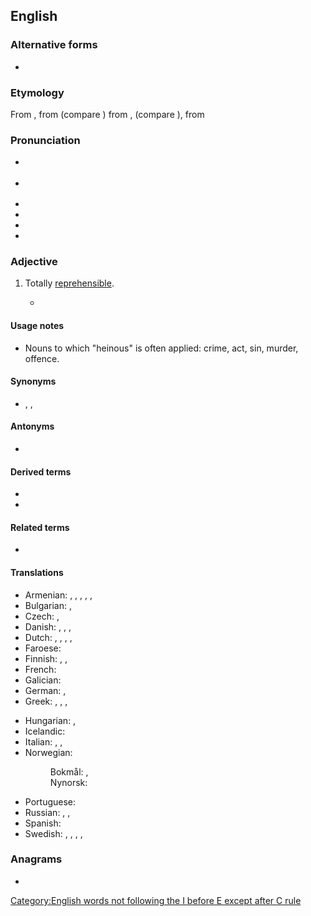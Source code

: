==English==
{{was wotd|2010|January|16}}

===Alternative forms===
* {{alter|en|hainous||obsolete}}

===Etymology===
From {{inh|en|enm|hainous}}, from {{der|en|fro|haineus|haïneus}} (compare {{cog|fr|haineux}}) from {{m|fro|haïr||to hate}}, {{m|fro|hadir||to hate}} (compare {{cog|fro|enhadir|en''hadir''|to become filled with hate}}), from {{der|en|frk|*hattjan||to hate}}
{{root|en|ine-pro|*keh₂d-}}

===Pronunciation===
* {{a|UK|US}} {{IPA|en|/ˈheɪnəs/}}
* {{a|UK}} {{IPA|en|/ˈhiːnəs/}}
* {{audio|en|en-uk-heinous.ogg|Audio (UK)}}
* {{audio|en|en-us-heinous.ogg|Audio (US)}}
* {{audio|en|en-au-heinous.ogg|Audio (AU)}}
* {{rhymes|en|eɪnəs|s=2}}

===Adjective===
{{en-adj}}

# Totally [[reprehensible]].
#: {{ux|en|I hope they catch the person responsible for that '''heinous''' crime.}}
#: {{ux|en|The perpetrators of this '''heinous''' act must be brought to justice.}}
#* {{quote-web|en|date=October 12 2021|author=Jamie Lyall|url=https://www.bbc.com/sport/football/58793557|work=BBC Sport|title=Faroe Islands 0-1 Scotland|passage=Perhaps burdened by the weight of history, talk of the '''heinous''' 2-2 draw in 2002, or the magnitude of the fixture, Scotland seemed spooked in the early throes.}}

====Usage notes====
* Nouns to which "heinous" is often applied: crime, act, sin, murder, offence.

====Synonyms====
* {{sense|totally reprehensible}} {{l|en|abominable}}, {{l|en|horrible}}, {{l|en|odious}}

====Antonyms====
* {{l|en|unheinous}} {{q|rare}}

====Derived terms====
* {{l|en|unheinous}}
* {{l|en|heinous crime}}
====Related terms====
* {{l|en|hate}}

====Translations====
{{trans-top|totally reprehensible}}
* Armenian: {{t+|hy|զզվելի}}, {{t+|hy|նողկալի}}, {{t+|hy|գարշելի}}, {{t+|hy|անպետք}}, {{t+|hy|սարսափելի}}, {{t+|hy|զարհուրելի}}
* Bulgarian: {{t+|bg|отвратителен}}, {{t+|bg|гнусен}}
* Czech: {{t|cs|ohavný}}, {{t+|cs|odporný}}
* Danish: {{t+|da|afskyelig}}, {{t|da|frygtelig}}, {{t|da|grufuld}}, {{t|da|motbydelig}}
* Dutch: {{t+|nl|afschuwelijk}}, {{t+|nl|afgrijselijk}}, {{t+|nl|afschrikwekkend}}, {{t+|nl|verschrikkelijk}}, {{t+|nl|verwerpelijk}}
* Faroese: {{t|fo|andstyggiligur}}
* Finnish: {{t+|fi|katala}}, {{t+|fi|kauhea}}, {{t+|fi|hirvittävä}}
* French: {{t+|fr|atroce}}
* Galician: {{t+|gl|atroz}}
* German: {{t+|de|abscheulich}}, {{t+|de|verabscheuungswürdig}}
* Greek: {{t+|el|στυγερός|m}}, {{t+|el|αποτρόπαιος|m}}, {{t+|el|απεχθής|m}}, {{t+|el|μισητός|m}}
{{trans-mid}}
* Hungarian: {{t+|hu|förtelmes}}, {{t+|hu|szörnyű}}
* Icelandic: {{t+|is|viðbjóðslegur}}
* Italian: {{t+|it|efferato}}, {{t+|it|abominevole}}, {{t+|it|odioso}}
* Norwegian:
*: Bokmål: {{t|nb|avskyelig}}, {{t+|nb|motbydelig}}
*: Nynorsk: {{t|nn|avskyeleg}}
* Portuguese: {{t+|pt|hediondo}}
* Russian: {{t+|ru|гну́сный}}, {{t+|ru|ме́рзкий}}, {{t+|ru|отврати́тельный}}
* Spanish: {{t+|es|atroz}}
* Swedish: {{t+|sv|avskyvärd}}, {{t+|sv|vedervärdig}}, {{t+|sv|förfärlig}}, {{t+|sv|ohygglig}}, {{t+|sv|skändlig}}
{{trans-bottom}}

===Anagrams===
* {{anagrams|en|a=ehinosu|in house|in-house|inhouse}}

[[Category:English words not following the I before E except after C rule]]